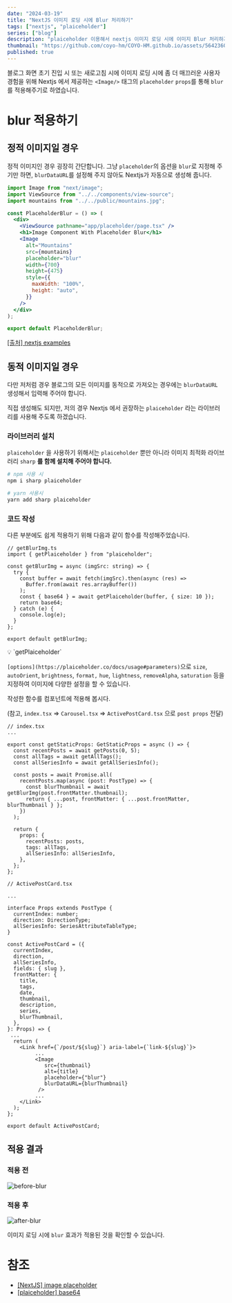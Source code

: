 ```yaml
---
date: "2024-03-19"
title: "NextJS 이미지 로딩 시에 Blur 처리하기"
tags: ["nextjs", "plaiceholder"]
series: ["blog"]
description: "plaiceholder 이용해서 nextjs 이미지 로딩 시에 이미지 Blur 처리하기"
thumbnail: "https://github.com/coyo-hm/COYO-HM.github.io/assets/56423604/73748c95-2e16-4ff9-ae8d-a3bba5deb500"
published: true
---
```


블로그 화면 초기 진입 시 또는 새로고침 시에 이미지 로딩 시에 좀 더 매끄러운 사용자 경험을 위해 Nextjs 에서 제공하는 `<Image/>` 태그의 `placeholder`  `props`를 통해 `blur`를 적용해주기로 하였습니다.

# blur 적용하기

## 정적 이미지일 경우

정적 이미지인 경우 굉장히 간단합니다. 그냥 `placeholder`의 옵션을 `blur`로 지정해 주기만 하면, `blurDataURL`를 설정해 주지 않아도 Nextjs가 자동으로 생성해 줍니다.

```jsx
import Image from "next/image";
import ViewSource from "../../components/view-source";
import mountains from "../../public/mountains.jpg";

const PlaceholderBlur = () => (
  <div>
    <ViewSource pathname="app/placeholder/page.tsx" />
    <h1>Image Component With Placeholder Blur</h1>
    <Image
      alt="Mountains"
      src={mountains}
      placeholder="blur"
      width={700}
      height={475}
      style={{
        maxWidth: "100%",
        height: "auto",
      }}
    />
  </div>
);

export default PlaceholderBlur;
```

[[출처] nextjs examples](https://github.com/vercel/next.js/blob/canary/examples/image-component/app/placeholder/page.tsx)

## 동적 이미지일 경우

다만 저처럼 경우 블로그의 모든 이미지를 동적으로 가져오는 경우에는 `blurDataURL` 생성해서 입력해 주어야 합니다.

직접 생성해도 되지만, 저의 경우 Nextjs 에서 권장하는 `plaiceholder` 라는 라이브러리를 사용해 주도록 하겠습니다.

### 라이브러리 설치

`plaiceholder` 을 사용하기 위해서는 `plaiceholder` 뿐만 아니라 이미지 최적화 라이브러리 `sharp` **를 함께 설치해 주어야 합니다.**

  ```bash
  # npm 사용 시
  npm i sharp plaiceholder

  # yarn 사용시
  yarn add sharp plaiceholder
  ```

### 코드 작성

다른 부분에도 쉽게 적용하기 위해 다음과 같이 함수를 작성해주었습니다.

```tsx
// getBlurImg.ts
import { getPlaiceholder } from "plaiceholder";

const getBlurImg = async (imgSrc: string) => {
  try {
    const buffer = await fetch(imgSrc).then(async (res) =>
      Buffer.from(await res.arrayBuffer())
    );
    const { base64 } = await getPlaiceholder(buffer, { size: 10 });
    return base64;
  } catch (e) {
    console.log(e);
  }
};

export default getBlurImg;

```

<aside>
  💡 `getPlaiceholder`

  `[options](https://plaiceholder.co/docs/usage#parameters)`으로 `size`, `autoOrient`, `brightness`, `format,` `hue`,
  `lightness`, `removeAlpha`, `saturation` 등을 지정하여 이미지에 다양한 설정을 할 수 있습니다.

</aside>

작성한 함수를 컴포넌트에 적용해 봅시다.

(참고, `index.tsx` ⇒ `Carousel.tsx` ⇒ `ActivePostCard.tsx` 으로 `post props` 전달)

```tsx
// index.tsx
...

export const getStaticProps: GetStaticProps = async () => {
  const recentPosts = await getPosts(0, 5);
  const allTags = await getAllTags();
  const allSeriesInfo = await getAllSeriesInfo();

  const posts = await Promise.all(
    recentPosts.map(async (post: PostType) => {
      const blurThumbnail = await getBlurImg(post.frontMatter.thumbnail);
      return { ...post, frontMatter: { ...post.frontMatter, blurThumbnail } };
    })
  );

  return {
    props: {
      recentPosts: posts,
      tags: allTags,
      allSeriesInfo: allSeriesInfo,
    },
  };
};
```

```tsx
// ActivePostCard.tsx

...

interface Props extends PostType {
  currentIndex: number;
  direction: DirectionType;
  allSeriesInfo: SeriesAttributeTableType;
}

const ActivePostCard = ({
  currentIndex,
  direction,
  allSeriesInfo,
  fields: { slug },
  frontMatter: {
    title,
    tags,
    date,
    thumbnail,
    description,
    series,
    blurThumbnail,
  },
}: Props) => {
 ...
  return (
    <Link href={`/post/${slug}`} aria-label={`link-${slug}`}>
	     ...
         <Image
            src={thumbnail}
            alt={title}
            placeholder={"blur"}
            blurDataURL={blurThumbnail}
          />
         ...
    </Link>
  );
};

export default ActivePostCard;

```

## 적용 결과

### 적용 전

<img alt="before-blur"
     src="https://github.com/coyo-hm/COYO-HM.github.io/assets/56423604/00f74eb3-373f-424a-970f-703835e3c224" />

### 적용 후


<img alt="after-blur"
     src="https://github.com/coyo-hm/COYO-HM.github.io/assets/56423604/a62aea31-4d56-4d7f-a924-64fd0c599be9" />

이미지 로딩 시에 `blur` 효과가 적용된 것을 확인할 수 있습니다.

# 참조

- [[NextJS] image placeholder](https://nextjs.org/docs/pages/api-reference/components/image#placeholder)
- [[plaiceholder] base64](https://plaiceholder.co/docs/usage#base64)
